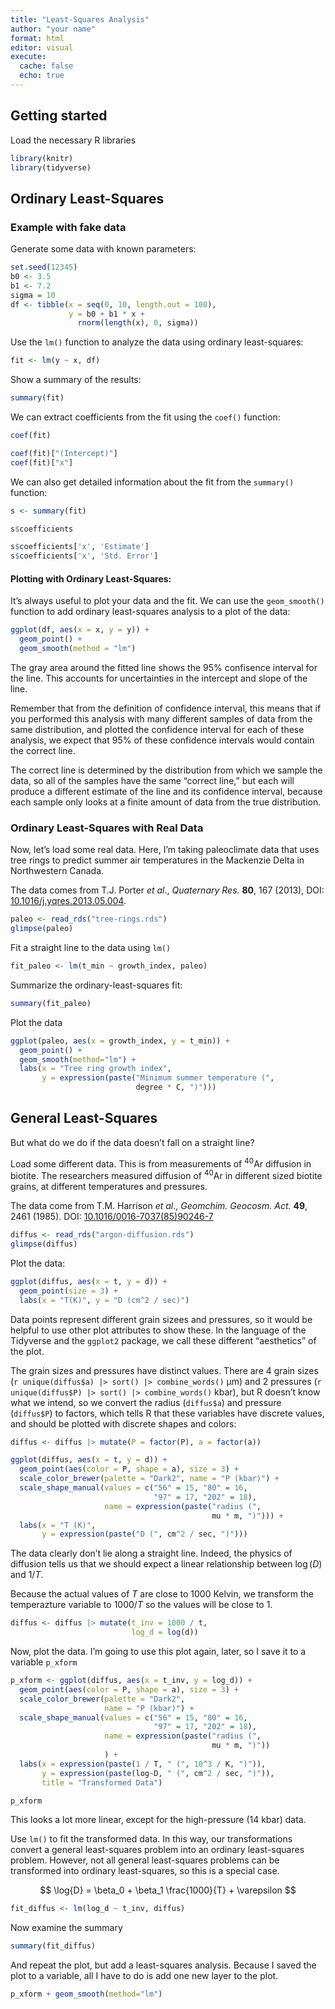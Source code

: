 ```yaml
---
title: "Least-Squares Analysis"
author: "your name"
format: html
editor: visual
execute:
  cache: false
  echo: true
---
```


## Getting started

Load the necessary R libraries

```r
library(knitr)
library(tidyverse)
```

## Ordinary Least-Squares

### Example with fake data

Generate some data with known parameters:

```r
set.seed(12345)
b0 <- 3.5
b1 <- 7.2
sigma = 10
df <- tibble(x = seq(0, 10, length.out = 100),
             y = b0 + b1 * x + 
               rnorm(length(x), 0, sigma))
```

Use the `lm()` function to analyze the data using ordinary least-squares:

```r
fit <- lm(y ~ x, df)
```

Show a summary of the results:

```r
summary(fit)
```

We can extract coefficients from the fit using the `coef()` function:

```r
coef(fit)

coef(fit)["(Intercept)"]
coef(fit)["x"]
```

We can also get detailed information about the fit from the `summary()`
function:

```r
s <- summary(fit)

s$coefficients

s$coefficients['x', 'Estimate']
s$coefficients['x', 'Std. Error']
```

#### Plotting with Ordinary Least-Squares:

It's always useful to plot your data and the fit. We can use the
`geom_smooth()` function to add ordinary least-squares analysis to a plot of
the data:

```r
ggplot(df, aes(x = x, y = y)) + 
  geom_point() + 
  geom_smooth(method = "lm")

```

The gray area around the fitted line shows the 95% confisence interval for the
line. This accounts for uncertainties in the intercept and slope of the line.

Remember that from the definition of confidence interval, this means that if
you performed this analysis with many different samples of data from the same
distribution, and plotted the confidence interval for each of these analysis,
we expect that 95% of these confidence intervals would contain the correct
line.

The correct line is determined by the distribution from which we sample the
data, so all of the samples have the same "correct line," but each will produce
a different estimate of the line and its confidence interval, because each
sample only looks at a finite amount of data from the true distribution.

### Ordinary Least-Squares with Real Data

Now, let's load some real data. Here, I'm taking paleoclimate data that uses
tree rings to predict summer air temperatures in the Mackenzie Delta in
Northwestern Canada.

The data comes from T.J. Porter *et al*., *Quaternary Res.* **80**, 167 (2013),
DOI:
[10.1016/j.yqres.2013.05.004](https://doi.org/10.1016/j.yqres.2013.05.004).

```r
paleo <- read_rds("tree-rings.rds")
glimpse(paleo)
```

Fit a straight line to the data using `lm()`

```r
fit_paleo <- lm(t_min ~ growth_index, paleo)
```

Summarize the ordinary-least-squares fit:

```r
summary(fit_paleo)
```

Plot the data

```r
ggplot(paleo, aes(x = growth_index, y = t_min)) + 
  geom_point() +
  geom_smooth(method="lm") +
  labs(x = "Tree ring growth index",
       y = expression(paste("Minimum summer temperature (", 
                            degree * C, ")")))
```

## General Least-Squares

But what do we do if the data doesn't fall on a straight line?

Load some different data. This is from measurements of ^40^Ar diffusion in
biotite. The researchers measured diffusion of ^40^Ar in different sized
biotite grains, at different temperatures and pressures.

The data come from T.M. Harrison *et al*., *Geomchim. Geocosm. Act.* **49**,
2461 (1985). DOI:
[10.1016/0016-7037(85)90246-7](https://doi.org/10.1016/0016-7037(85)90246-7)

```r
diffus <- read_rds("argon-diffusion.rds")
glimpse(diffus)
```

Plot the data:

```r
ggplot(diffus, aes(x = t, y = d)) +
  geom_point(size = 3) + 
  labs(x = "T(K)", y = "D (cm^2 / sec)")
```

Data points represent different grain sizees and pressures, so it would be
helpful to use other plot attributes to show these. In the language of the
Tidyverse and the `ggplot2` package, we call these different "aesthetics" of
the plot.

The grain sizes and pressures have distinct values. There are 4 grain sizes
(`r unique(diffus$a) |> sort() |> combine_words()` μm) and 2 pressures
(`r unique(diffus$P) |> sort() |> combine_words()` kbar), but R doesn't know
what we intend, so we convert the radius (`diffus$a`) and pressure (`diffus$P`)
to factors, which tells R that these variables have discrete values, and should
be plotted with discrete shapes and colors:

```r
diffus <- diffus |> mutate(P = factor(P), a = factor(a))

ggplot(diffus, aes(x = t, y = d)) + 
  geom_point(aes(color = P, shape = a), size = 3) + 
  scale_color_brewer(palette = "Dark2", name = "P (kbar)") + 
  scale_shape_manual(values = c("56" = 15, "80" = 16, 
                                "97" = 17, "202" = 18), 
                     name = expression(paste("radius (", 
                                             mu * m, ")"))) +
  labs(x = "T (K)", 
       y = expression(paste("D (", cm^2 / sec, ")")))

```

The data clearly don't lie along a straight line. Indeed, the physics of
diffusion tells us that we should expect a linear relationship between
$\log(D)$ and $1/T$.

Because the actual values of $T$ are close to 1000 Kelvin, we transform the
temperazture variable to $1000 / T$ so the values will be close to 1.

```r
diffus <- diffus |> mutate(t_inv = 1000 / t, 
                           log_d = log(d))
```

Now, plot the data. I'm going to use this plot again, later, so I save it to a
variable `p_xform`

```r
p_xform <- ggplot(diffus, aes(x = t_inv, y = log_d)) + 
  geom_point(aes(color = P, shape = a), size = 3) + 
  scale_color_brewer(palette = "Dark2", 
                     name = "P (kbar)") + 
  scale_shape_manual(values = c("56" = 15, "80" = 16, 
                                "97" = 17, "202" = 18), 
                     name = expression(paste("radius (", 
                                             mu * m, ")"))
                     ) +
  labs(x = expression(paste(1 / T, " (", 10^3 / K, ")")), 
       y = expression(paste(log~D, " (", cm^2 / sec, ")")),
       title = "Transformed Data") 

p_xform
```

This looks a lot more linear, except for the high-pressure (14 kbar) data.

Use `lm()` to fit the transformed data. In this way, our transformations
convert a general least-squares problem into an ordinary least-squares problem.
However, not all general least-squares problems can be transformed into
ordinary least-squares, so this is a special case.

$$
\log{D} = \beta_0 + \beta_1 \frac{1000}{T} + \varepsilon
$$

```r
fit_diffus <- lm(log_d ~ t_inv, diffus)
```

Now examine the summary

```r
summary(fit_diffus)
```

And repeat the plot, but add a least-squares analysis. Because I saved the plot
to a variable, all I have to do is add one new layer to the plot.

```r
p_xform + geom_smooth(method="lm")
```
